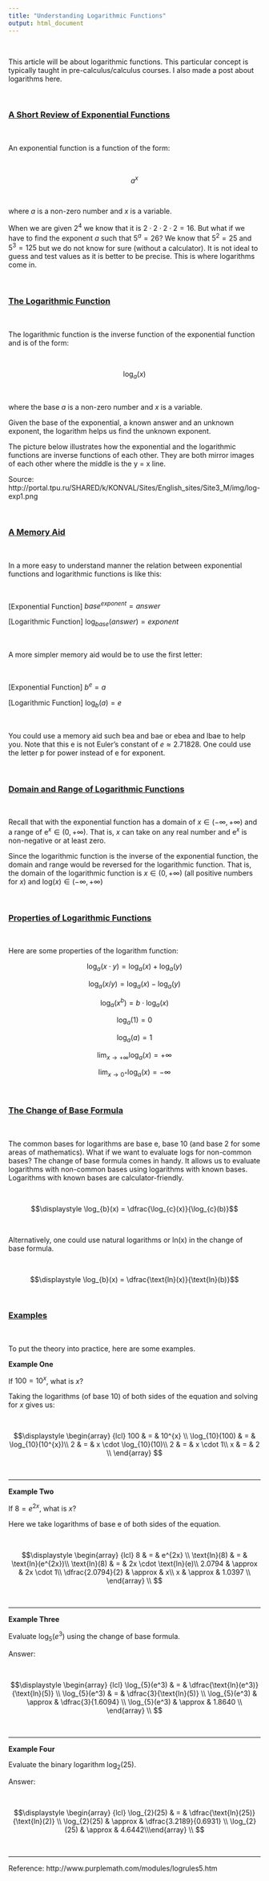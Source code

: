 ```yaml
---
title: "Understanding Logarithmic Functions"
output: html_document
---
```


&nbsp;

This article will be about logarithmic functions. This particular concept is typically taught in pre-calculus/calculus courses. I also made a post about logarithms here.

&nbsp;

### <u>A Short Review of Exponential Functions</u>

&nbsp;

An exponential function is a function of the form:

&nbsp;

$$\displaystyle a^{x}$$

&nbsp;

where $a$ is a non-zero number and $x$ is a variable.

When we are given $2^4$ we know that it is $2 \cdot 2 \cdot 2 \cdot 2 = 16$. But what if we have to find the exponent $a$ such that $5^a = 26$? We know that $5^2 =25$ and $5^3 = 125$ but we do not know for sure (without a calculator). It is not ideal to guess and test values as it is better to be precise. This is where logarithms come in.

&nbsp;

### <u>The Logarithmic Function</u>

&nbsp;

The logarithmic function is the inverse function of the exponential function and is of the form:

&nbsp;

$$\displaystyle \log_a (x)$$

&nbsp;

where the base $a$ is a non-zero number and $x$ is a variable.

Given the base of the exponential, a known answer and an unknown exponent, the logarithm helps us find the unknown exponent.

The picture below illustrates how the exponential and the logarithmic functions are inverse functions of each other. They are both mirror images of each other where the middle is the y = x line.


Source: http://portal.tpu.ru/SHARED/k/KONVAL/Sites/English_sites/Site3_M/img/log-exp1.png

&nbsp;

### <u>A Memory Aid</u>

&nbsp;

In a more easy to understand manner the relation between exponential functions and logarithmic functions is like this:

&nbsp;

[Exponential Function] $base^{exponent} = answer$

[Logarithmic Function] $\log_{base}(answer) = exponent$

&nbsp;

A more simpler memory aid would be to use the first letter:

&nbsp;

[Exponential Function] $b^{e} = a$

[Logarithmic Function] $\log_{b}(a) = e$

&nbsp;

You could use a memory aid such bea and bae or ebea and lbae to help you. Note that this e is not Euler's constant of $e \approx 2.71828$. One could use the letter p for power instead of e for exponent.

&nbsp;

### <u>Domain and Range of Logarithmic Functions</u>

&nbsp;

Recall that with the exponential function has a domain of $x \in (-\infty, +\infty)$ and a range of $\text{e}^{x} \in (0, +\infty)$. That is, $x$ can take on any real number and $\text{e}^{x}$ is non-negative or at least zero.

Since the logarithmic function is the inverse of the exponential function, the domain and range would be reversed for the logarithmic function. That is, the domain of the logarithmic function is $x \in (0, +\infty)$ (all positive numbers for $x$) and $\text{log}(x) \in (- \infty, +\infty)$

&nbsp;

### <u>Properties of Logarithmic Functions</u>

&nbsp;

Here are some properties of the logarithm function:

$$\displaystyle \log_{a}(x \cdot y) = \log_{a}(x) + \log_{a}(y)$$

$$\displaystyle \log_{a}(x / y) = \log_{a}(x) - \log_{a}(y)$$

$$\displaystyle \log_{a}(x^{b}) = b \cdot \log_{a}(x)$$

$$\displaystyle \log_{a}(1) = 0$$

$$\displaystyle \log_{a}(a) = 1$$

$$\displaystyle \lim_{x \rightarrow +\infty} \log_{a}(x) = +\infty$$

$$\displaystyle \lim_{x \rightarrow 0^{+}} \log_{a}(x) = -\infty$$

&nbsp;

### <u>The Change of Base Formula</u>

&nbsp;

The common bases for logarithms are base e, base 10 (and base 2 for some areas of mathematics). What if we want to evaluate logs for non-common bases? The change of base formula comes in handy. It allows us to evaluate logarithms with non-common bases using logarithms with known bases. Logarithms with known bases are calculator-friendly.

&nbsp;

$$\displaystyle \log_{b}(x) = \dfrac{\log_{c}(x)}{\log_{c}(b)}$$

&nbsp;

Alternatively, one could use natural logarithms or ln(x) in the change of base formula.

&nbsp;

$$\displaystyle \log_{b}(x) = \dfrac{\text{ln}(x)}{\text{ln}(b)}$$

&nbsp;

### <u>Examples</u>

&nbsp;

To put the theory into practice, here are some examples.

**Example One**

If $100 = 10^{x}$, what is $x$?

Taking the logarithms (of base 10) of both sides of the equation and solving for $x$ gives us:

&nbsp;

$$\displaystyle \begin{array} {lcl} 100 & = & 10^{x} \\ \log_{10}(100) & = & \log_{10}(10^{x})\\ 2 & = & x \cdot \log_{10}(10)\\ 2 & = & x \cdot 1\\ x & = & 2 \\ \end{array} $$

&nbsp;

---

**Example Two**

If $8 = e^{2x}$, what is $x$?

Here we take logarithms of base e of both sides of the equation.

&nbsp;

$$\displaystyle \begin{array} {lcl} 8 & = & e^{2x} \\ \text{ln}(8) & = & \text{ln}(e^{2x})\\ \text{ln}(8) & = & 2x \cdot \text{ln}(e)\\ 2.0794 & \approx & 2x \cdot 1\\ \dfrac{2.0794}{2} & \approx & x\\ x & \approx & 1.0397 \\ \end{array} \\ $$

&nbsp;

---

**Example Three**

Evaluate $\text{log}_{5}(e^3)$ using the change of base formula.

Answer:

&nbsp;

$$\displaystyle \begin{array} {lcl} \log_{5}(e^3) & = & \dfrac{\text{ln}(e^3)}{\text{ln}(5)} \\ \log_{5}(e^3) & = & \dfrac{3}{\text{ln}(5)} \\ \log_{5}(e^3) & \approx & \dfrac{3}{1.6094} \\ \log_{5}(e^3) & \approx & 1.8640 \\ \end{array} \\ $$

&nbsp;

---

**Example Four**

Evaluate the binary logarithm $\log_{2}(25)$.

Answer:

&nbsp;

$$\displaystyle \begin{array} {lcl} \log_{2}(25) & = & \dfrac{\text{ln}(25)}{\text{ln}(2)} \\ \log_{2}(25) & \approx & \dfrac{3.2189}{0.6931} \\ \log_{2}(25) & \approx & 4.6442\\\end{array} \\ $$

&nbsp;

---

Reference: http://www.purplemath.com/modules/logrules5.htm